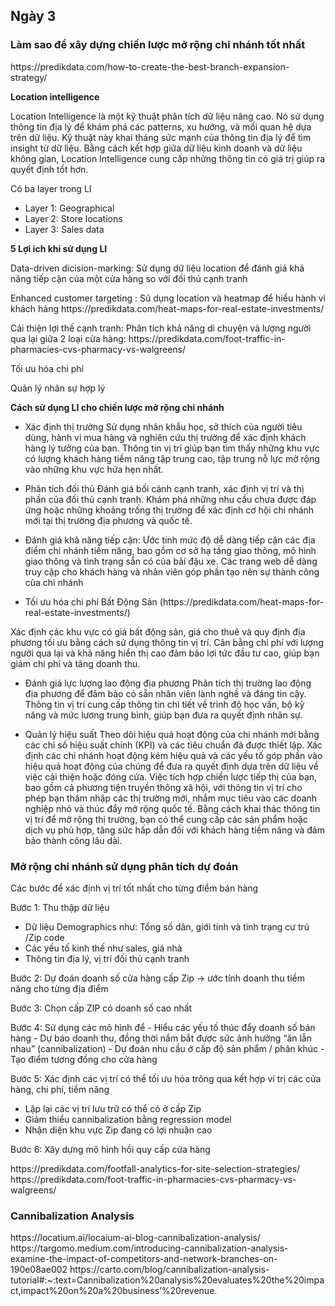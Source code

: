 ## Ngày 3 {-}

### Làm sao để xây dựng chiến lược mở rộng chi nhánh tốt nhất {-}

https://predikdata.com/how-to-create-the-best-branch-expansion-strategy/

**Location intelligence**

Location Intelligence là một kỹ thuật phân tích dữ liệu nâng cao. Nó sử dụng thông tin địa lý để khám phá các patterns, xu hướng, và mối quan hệ dựa trên dữ liệu. Kỹ thuật này khai tháng sức mạnh của thông tin địa lý để tìm insight từ dữ liệu. Bằng cách kết hợp giữa dữ liệu kinh doanh và dữ liệu không gian, Location Intelligence cung cấp những thông tin có giá trị giúp ra quyết định tốt hơn.

Có ba layer trong LI

- Layer 1: Geographical
- Layer 2: Store locations
- Layer 3: Sales data

**5 Lợi ích khi sử dụng LI**

Data-driven dicision-marking: Sử dụng dữ liệu location để đánh giá khả năng tiếp cận của một cửa hàng so với đối thủ cạnh tranh


Enhanced customer targeting : Sủ dụng location và heatmap để hiểu hành vi khách hàng https://predikdata.com/heat-maps-for-real-estate-investments/

Cải thiện lợi thế cạnh tranh:  Phân tích khả năng di chuyện và lượng người qua lại giữa 2 loại cửa hàng: https://predikdata.com/foot-traffic-in-pharmacies-cvs-pharmacy-vs-walgreens/

Tối ưu hóa chi phí

Quản lý nhân sự hợp lý


**Cách sử dụng LI cho chiến lược mở rộng chi nhánh**

- Xác định thị trường 
Sử dụng nhân khẩu học, sở thích của người tiêu dùng, hành vi mua hàng và nghiên cứu thị trường để xác định khách hàng lý tưởng của bạn. Thông tin vị trí giúp bạn tìm thấy những khu vực có lượng khách hàng tiềm năng tập trung cao, tập trung nỗ lực mở rộng vào những khu vực hứa hẹn nhất.

- Phân tích đối thủ
Đánh giá bối cảnh cạnh tranh, xác định vị trí và thị phần của đối thủ cạnh tranh. Khám phá những nhu cầu chưa được đáp ứng hoặc những khoảng trống thị trường để xác định cơ hội chi nhánh mới tại thị trường địa phương và quốc tế.

- Đánh giá khả năng tiếp cận:
Ước tính mức độ dễ dàng tiếp cận các địa điểm chi nhánh tiềm năng, bao gồm cơ sở hạ tầng giao thông, mô hình giao thông và tình trạng sẵn có của bãi đậu xe. Các trang web dễ dàng truy cập cho khách hàng và nhân viên góp phần tạo nên sự thành công của chi nhánh

- Tối ưu hóa chi phí Bất Động Sản (https://predikdata.com/heat-maps-for-real-estate-investments/)

Xác định các khu vực có giá bất động sản, giá cho thuê và quy định địa phương tối ưu bằng cách sử dụng thông tin vị trí. Cân bằng chi phí với lượng người qua lại và khả năng hiển thị cao đảm bảo lợi tức đầu tư cao, giúp bạn giảm chi phí và tăng doanh thu.

- Đánh giá lực lượng lao động địa phương
Phân tích thị trường lao động địa phương để đảm bảo có sẵn nhân viên lành nghề và đáng tin cậy. Thông tin vị trí cung cấp thông tin chi tiết về trình độ học vấn, bộ kỹ năng và mức lương trung bình, giúp bạn đưa ra quyết định nhân sự.

- Quản lý hiệu suất
Theo dõi hiệu quả hoạt động của chi nhánh mới bằng các chỉ số hiệu suất chính (KPI) và các tiêu chuẩn đã được thiết lập. Xác định các chi nhánh hoạt động kém hiệu quả và các yếu tố góp phần vào hiệu quả hoạt động của chúng để đưa ra quyết định dựa trên dữ liệu về việc cải thiện hoặc đóng cửa. Việc tích hợp chiến lược tiếp thị của bạn, bao gồm cả phương tiện truyền thông xã hội, với thông tin vị trí cho phép bạn thâm nhập các thị trường mới, nhắm mục tiêu vào các doanh nghiệp nhỏ và thúc đẩy mở rộng quốc tế. Bằng cách khai thác thông tin vị trí để mở rộng thị trường, bạn có thể cung cấp các sản phẩm hoặc dịch vụ phù hợp, tăng sức hấp dẫn đối với khách hàng tiềm năng và đảm bảo thành công lâu dài.


### Mở rộng chi nhánh sử dụng phân tích dự đoán {-}

Các bước để xác định vị trí tốt nhất cho từng điểm bán hàng

Bước 1: Thu thập dữ liệu

- Dữ liệu Demographics như: Tổng số dân, giới tính và tình trạng cư trú /Zip code
- Các yếu tố kinh thế như sales, giá nhà
- Thông tin địa lý, vị trí đối thủ cạnh tranh

Bước 2: Dự đoán doanh số cửa hàng cấp Zip -> ước tính doanh thu tiềm năng cho từng địa điểm

Bước 3: Chọn cấp ZIP có doanh số cao nhất

Bước 4: Sử dụng các mô hình để
- Hiểu các yếu tố thúc đẩy doanh số bán hàng
- Dự báo doanh thu, đồng thời nắm bắt được sức ảnh hưởng "ăn lẫn nhau" (cannibalization)
- Dự đoán nhu cầu ở cấp độ sản phẩm / phân khúc
- Tạo điểm tương đồng cho cửa hàng

Bước 5: Xác định các vị trí có thể tối ưu hóa trông qua kết hợp ví trị các cửa hàng, chi phí, tiềm năng

- Lặp lại các vị trí lưu trữ có thể có ở cấp Zip
- Giảm thiểu cannibalization bằng regression model
- Nhận diện khu vực Zip đang có lợi nhuận cao

Bước 6: Xây dựng mô hình hồi quy cấp cửa hàng

https://predikdata.com/footfall-analytics-for-site-selection-strategies/
https://predikdata.com/foot-traffic-in-pharmacies-cvs-pharmacy-vs-walgreens/


### Cannibalization Analysis

https://locatium.ai/locaium-ai-blog-cannibalization-analysis/
https://targomo.medium.com/introducing-cannibalization-analysis-examine-the-impact-of-competitors-and-network-branches-on-190e08ae002
https://carto.com/blog/cannibalization-analysis-tutorial#:~:text=Cannibalization%20analysis%20evaluates%20the%20impact,impact%20on%20a%20business'%20revenue.